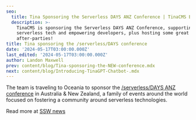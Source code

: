 ```yaml
---
seo:
  title: Tina Sponsoring the Serverless DAYS ANZ Conference | TinaCMS Blog
  description: >-
    TinaCMS is sponsoring the Serverless DAYS ANZ Conference, supporting
    serverless tech and empowering developers, plus hosting some great
    after-parties!
title: Tina sponsoring the /serverless/DAYS conference
date: '2024-05-17T03:00:00.000Z'
last_edited: '2024-05-17T03:00:00.000Z'
author: Landon Maxwell
prev: content/blog/Tina-sponsoring-the-NEW-conference.mdx
next: content/blog/Introducing-TinaGPT-Chatbot-.mdx
---
```


The team is traveling to Oceania to sponsor the [/serverless/DAYS ANZ conference](https://serverlessdays.io/) in Australia & New Zealand, a family of events around the world focused on fostering a community around serverless technologies.

Read more at [SSW news](https://www.ssw.com.au/company/news)
